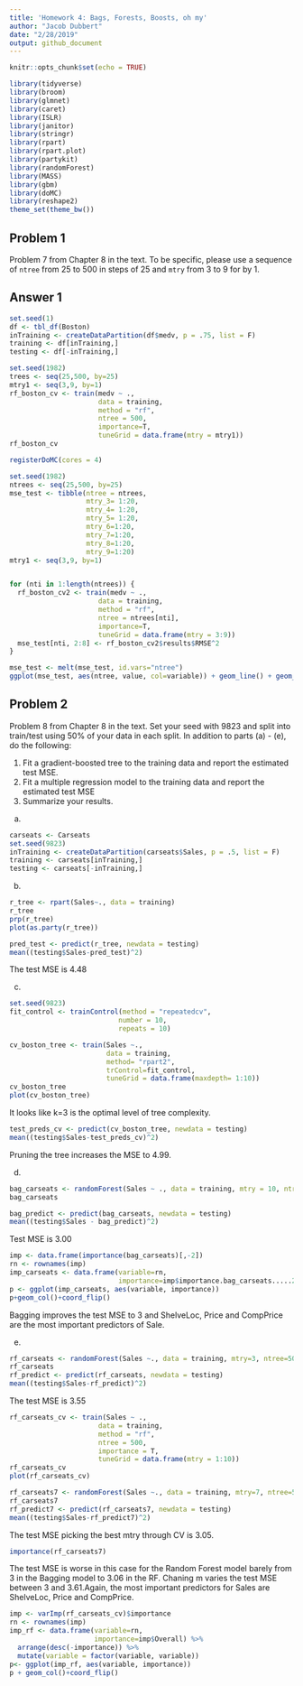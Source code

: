 ```yaml
---
title: 'Homework 4: Bags, Forests, Boosts, oh my'
author: "Jacob Dubbert"
date: "2/28/2019"
output: github_document
---
```


```r
knitr::opts_chunk$set(echo = TRUE)
```

```r
library(tidyverse)
library(broom)
library(glmnet)
library(caret)
library(ISLR)
library(janitor)
library(stringr)
library(rpart)
library(rpart.plot)
library(partykit)
library(randomForest)
library(MASS)
library(gbm)
library(doMC) 
library(reshape2)
theme_set(theme_bw())
```

## Problem 1

Problem 7 from Chapter 8 in the text. To be specific, please use a sequence of
`ntree` from 25 to 500 in steps of 25 and `mtry` from 3 to 9 for by 1. 

## Answer 1
```r
set.seed(1)
df <- tbl_df(Boston)
inTraining <- createDataPartition(df$medv, p = .75, list = F)
training <- df[inTraining,]
testing <- df[-inTraining,]
```

```r
set.seed(1982)
trees <- seq(25,500, by=25)
mtry1 <- seq(3,9, by=1)
rf_boston_cv <- train(medv ~ .,
                      data = training,
                      method = "rf",
                      ntree = 500,
                      importance=T,
                      tuneGrid = data.frame(mtry = mtry1))
rf_boston_cv
```

```r
registerDoMC(cores = 4)

set.seed(1982)
ntrees <- seq(25,500, by=25)
mse_test <- tibble(ntree = ntrees,
                   mtry_3= 1:20,
                   mtry_4= 1:20,
                   mtry_5= 1:20,
                   mtry_6=1:20,
                   mtry_7=1:20,
                   mtry_8=1:20,
                   mtry_9=1:20)
mtry1 <- seq(3,9, by=1)


for (nti in 1:length(ntrees)) {
  rf_boston_cv2 <- train(medv ~ .,
                      data = training,
                      method = "rf",
                      ntree = ntrees[nti],
                      importance=T,
                      tuneGrid = data.frame(mtry = 3:9))
  mse_test[nti, 2:8] <- rf_boston_cv2$results$RMSE^2
}

mse_test <- melt(mse_test, id.vars="ntree")
ggplot(mse_test, aes(ntree, value, col=variable)) + geom_line() + geom_point()

```

## Problem 2

Problem 8 from Chapter 8 in the text. Set your seed with 9823 and split into 
train/test using 50\% of your data in each split. In addition to 
parts (a) - (e), do the following:

1. Fit a gradient-boosted tree to the training data and report the estimated 
test MSE. 
2. Fit a multiple regression model to the training data and report the 
estimated test MSE
3. Summarize your results. 

a.
```r
carseats <- Carseats
set.seed(9823)
inTraining <- createDataPartition(carseats$Sales, p = .5, list = F)
training <- carseats[inTraining,]
testing <- carseats[-inTraining,]
```

b.
```r
r_tree <- rpart(Sales~., data = training)
r_tree
prp(r_tree)
plot(as.party(r_tree))
```

```r
pred_test <- predict(r_tree, newdata = testing)
mean((testing$Sales-pred_test)^2)
```

The test MSE is 4.48

c.
```r
set.seed(9823)
fit_control <- trainControl(method = "repeatedcv",
                           number = 10, 
                           repeats = 10)

cv_boston_tree <- train(Sales ~.,
                        data = training,
                        method= "rpart2",
                        trControl=fit_control,
                        tuneGrid = data.frame(maxdepth= 1:10))
cv_boston_tree
plot(cv_boston_tree)
```
It looks like k=3 is the optimal level of tree complexity.

```r
test_preds_cv <- predict(cv_boston_tree, newdata = testing)
mean((testing$Sales-test_preds_cv)^2)
```
Pruning the tree increases the MSE to 4.99.

d.
```r
bag_carseats <- randomForest(Sales ~ ., data = training, mtry = 10, ntree=500,importance=TRUE)
bag_carseats

bag_predict <- predict(bag_carseats, newdata = testing)
mean((testing$Sales - bag_predict)^2)
```
Test MSE is 3.00
```r
imp <- data.frame(importance(bag_carseats)[,-2])
rn <- rownames(imp)
imp_carseats <- data.frame(variable=rn,
                           importance=imp$importance.bag_carseats.....2.) %>% arrange(desc(-importance)) %>% mutate(variable= factor(variable, variable))
p <- ggplot(imp_carseats, aes(variable, importance))
p+geom_col()+coord_flip()
```
Bagging improves the test MSE to 3 and ShelveLoc, Price and CompPrice are the most important predictors of Sale.

e.
```r
rf_carseats <- randomForest(Sales ~., data = training, mtry=3, ntree=500, importance=T)
rf_carseats
rf_predict <- predict(rf_carseats, newdata = testing)
mean((testing$Sales-rf_predict)^2)
```
The test MSE is 3.55

```r
rf_carseats_cv <- train(Sales ~ ., 
                      data = training,
                      method = "rf",
                      ntree = 500,
                      importance = T,
                      tuneGrid = data.frame(mtry = 1:10))
rf_carseats_cv
plot(rf_carseats_cv)
```
```r
rf_carseats7 <- randomForest(Sales ~., data = training, mtry=7, ntree=500, importance=T)
rf_carseats7
rf_predict7 <- predict(rf_carseats7, newdata = testing)
mean((testing$Sales-rf_predict7)^2)
```
The test MSE picking the best mtry through CV is 3.05.
```r
importance(rf_carseats7)
```
The test MSE is worse in this case for the Random Forest model barely from 3 in the Bagging model to 3.06 in the RF. Chaning m varies the test MSE between 3 and 3.61.Again, the most important predictors for Sales are ShelveLoc, Price and CompPrice. 

```r
imp <- varImp(rf_carseats_cv)$importance
rn <- rownames(imp)
imp_rf <- data.frame(variable=rn,
                     importance=imp$Overall) %>% 
  arrange(desc(-importance)) %>% 
  mutate(variable = factor(variable, variable))
p<- ggplot(imp_rf, aes(variable, importance))
p + geom_col()+coord_flip()
```

